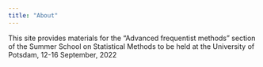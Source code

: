 ```yaml
---
title: "About"
---
```


This site provides materials for the "Advanced frequentist methods" section of the Summer School on Statistical Methods to be held at the University of Potsdam, 12-16 September, 2022
